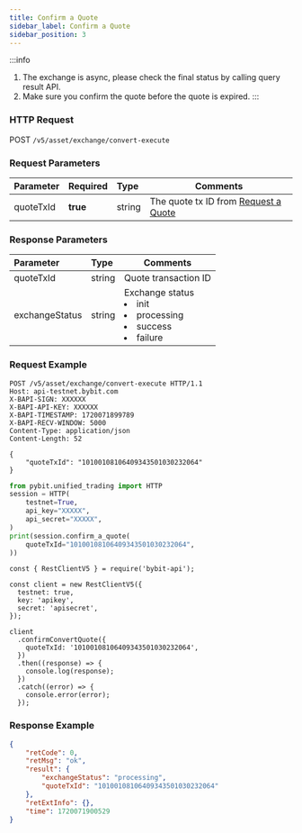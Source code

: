 ```yaml
---
title: Confirm a Quote 
sidebar_label: Confirm a Quote
sidebar_position: 3
---
```

:::info
1. The exchange is async, please check the final status by calling query result API.
2. Make sure you confirm the quote before the quote is expired.
:::

### HTTP Request
POST `/v5/asset/exchange/convert-execute`

### Request Parameters
| Parameter | Required | Type | Comments|
|:----- |:-------|:-----|------ |
|quoteTxId |**true** |string |The quote tx ID from [Request a Quote](apply-quote#response-parameters)|

### Response Parameters
| Parameter | Type | Comments|
|:----- |:-----|----- |
|quoteTxId |string|Quote transaction ID|
|exchangeStatus |string|Exchange status <li>init</li><li>processing</li><li>success</li><li>failure</li>|

### Request Example

<Tabs groupId="programming-languages">
<TabItem value="http" label="HTTP">

```http
POST /v5/asset/exchange/convert-execute HTTP/1.1
Host: api-testnet.bybit.com
X-BAPI-SIGN: XXXXXX
X-BAPI-API-KEY: XXXXXX
X-BAPI-TIMESTAMP: 1720071899789
X-BAPI-RECV-WINDOW: 5000
Content-Type: application/json
Content-Length: 52

{
    "quoteTxId": "10100108106409343501030232064"
}
```

</TabItem>
<TabItem value="python" label="Python">

```python
from pybit.unified_trading import HTTP
session = HTTP(
    testnet=True,
    api_key="XXXXX",
    api_secret="XXXXX",
)
print(session.confirm_a_quote(
    quoteTxId="10100108106409343501030232064",
))
```

</TabItem>

<TabItem value="Node" label="Node.js">

```n4js
const { RestClientV5 } = require('bybit-api');

const client = new RestClientV5({
  testnet: true,
  key: 'apikey',
  secret: 'apisecret',
});

client
  .confirmConvertQuote({
    quoteTxId: '10100108106409343501030232064',
  })
  .then((response) => {
    console.log(response);
  })
  .catch((error) => {
    console.error(error);
  });
```

</TabItem>
</Tabs>

### Response Example

```json
{
    "retCode": 0,
    "retMsg": "ok",
    "result": {
        "exchangeStatus": "processing",
        "quoteTxId": "10100108106409343501030232064"
    },
    "retExtInfo": {},
    "time": 1720071900529
}
```